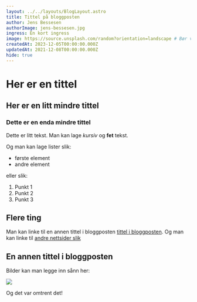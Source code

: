 ```yaml
---
layout: ../../layouts/BlogLayout.astro
title: Tittel på bloggposten
author: Jens Bessesen
authorImage: jens-bessesen.jpg
ingress: En kort ingress
image: https://source.unsplash.com/random?orientation=landscape # Bør være landskapsformat
createdAt: 2023-12-05T00:00:00.000Z
updatedAt: 2021-12-08T00:00:00.000Z
hide: true
---
```


# Her er en tittel

## Her er en litt mindre tittel

### Dette er en enda mindre tittel

Dette er litt tekst. Man kan lage _kursiv_ og **fet** tekst.

Og man kan lage lister slik:

- første element
- andre element

eller slik:

1. Punkt 1
1. Punkt 2
1. Punkt 3

## Flere ting

Man kan linke til en annen tittel i bloggposten [tittel i bloggposten](#en-annen-tittel-i-bloggposten). Og man kan linke til [andre nettsider slik](https://nrk.no)

## En annen tittel i bloggposten

Bilder kan man legge inn sånn her:

<img src="https://source.unsplash.com/random" />

Og det var omtrent det!
